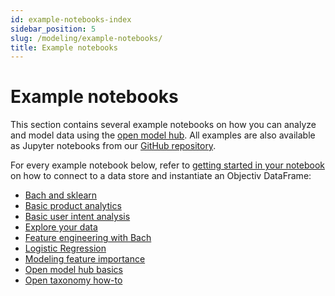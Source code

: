 ```yaml
---
id: example-notebooks-index
sidebar_position: 5
slug: /modeling/example-notebooks/
title: Example notebooks
---
```


# Example notebooks

This section contains several example notebooks on how you can analyze and model data using the
[open model hub](/modeling/open-model-hub/index.mdx#open-model-hub). All examples are also available as Jupyter notebooks from our [GitHub
repository](https://github.com/objectiv/objectiv-analytics/tree/main/notebooks).

For every example notebook below, refer to
[getting started in your notebook](/modeling/get-started-in-your-notebook.mdx) on how to connect to a data store
and instantiate an Objectiv DataFrame:

* [Bach and sklearn](/modeling/example-notebooks/machine-learning.mdx)
* [Basic product analytics](/modeling/example-notebooks/product-analytics.mdx)
* [Basic user intent analysis](/modeling/example-notebooks/user-intent.mdx)
* [Explore your data](/modeling/example-notebooks/explore-data.mdx)
* [Feature engineering with Bach](/modeling/example-notebooks/feature-engineering.mdx)
* [Logistic Regression](/modeling/example-notebooks/logistic-regression.mdx)
* [Modeling feature importance](/modeling/example-notebooks/feature-importance.mdx)
* [Open model hub basics](/modeling/example-notebooks/modelhub-basics.mdx)
* [Open taxonomy how-to](/modeling/example-notebooks/open-taxonomy.mdx)
